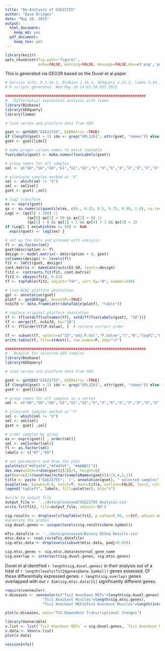 ```yaml
---
title: "Re-Analysis of GSE21755"
author: "Dave Bridges"
date: "May 20, 2015"
output:
  html_document:
    keep_md: yes
  pdf_document:
    keep_tex: yes
---
```


```r
library(knitr)
opts_chunk$set(fig.path='figure/',
               echo=FALSE, warning=FALSE, message=FALSE,dev=c('png','pdf'))
```

This is generated via GEO2R based on the Duvel et al paper.

```r
# Version info: R 2.14.1, Biobase 2.15.3, GEOquery 2.23.2, limma 3.10.1
# R scripts generated  Wed May 20 14:03:38 EDT 2015

################################################################
#   Differential expression analysis with limma
library(Biobase)
library(GEOquery)
library(limma)

# load series and platform data from GEO

gset <- getGEO("GSE21755", GSEMatrix =TRUE)
if (length(gset) > 1) idx <- grep("GPL1261", attr(gset, "names")) else idx <- 1
gset <- gset[[idx]]

# make proper column names to match toptable 
fvarLabels(gset) <- make.names(fvarLabels(gset))

# group names for all samples
sml <- c("G0","G0","G0","G1","G1","G1","X","X","X","X","X","X","X","X","X","X","X","X","X","X","X","X","X","X","X");

# eliminate samples marked as "X"
sel <- which(sml != "X")
sml <- sml[sel]
gset <- gset[ ,sel]

# log2 transform
ex <- exprs(gset)
qx <- as.numeric(quantile(ex, c(0., 0.25, 0.5, 0.75, 0.99, 1.0), na.rm=T))
LogC <- (qx[5] > 100) ||
          (qx[6]-qx[1] > 50 && qx[2] > 0) ||
          (qx[2] > 0 && qx[2] < 1 && qx[4] > 1 && qx[4] < 2)
if (LogC) { ex[which(ex <= 0)] <- NaN
  exprs(gset) <- log2(ex) }

# set up the data and proceed with analysis
fl <- as.factor(sml)
gset$description <- fl
design <- model.matrix(~ description + 0, gset)
colnames(design) <- levels(fl)
fit <- lmFit(gset, design)
cont.matrix <- makeContrasts(G1-G0, levels=design)
fit2 <- contrasts.fit(fit, cont.matrix)
fit2 <- eBayes(fit2, 0.01)
tT <- topTable(fit2, adjust="fdr", sort.by="B", number=250)

# load NCBI platform annotation
gpl <- annotation(gset)
platf <- getGEO(gpl, AnnotGPL=TRUE)
ncbifd <- data.frame(attr(dataTable(platf), "table"))

# replace original platform annotation
tT <- tT[setdiff(colnames(tT), setdiff(fvarLabels(gset), "ID"))]
tT <- merge(tT, ncbifd, by="ID")
tT <- tT[order(tT$P.Value), ]  # restore correct order

tT <- subset(tT, select=c("ID","adj.P.Val","P.Value","t","B","logFC","Gene.symbol","Gene.title"))
write.table(tT, file=stdout(), row.names=F, sep="\t")

################################################################
#   Boxplot for selected GEO samples
library(Biobase)
library(GEOquery)

# load series and platform data from GEO

gset <- getGEO("GSE21755", GSEMatrix =TRUE)
if (length(gset) > 1) idx <- grep("GPL1261", attr(gset, "names")) else idx <- 1
gset <- gset[[idx]]

# group names for all samples in a series
sml <- c("G0","G0","G0","G1","G1","G1","X","X","X","X","X","X","X","X","X","X","X","X","X","X","X","X","X","X","X")

# eliminate samples marked as "X"
sel <- which(sml != "X")
sml <- sml[sel]
gset <- gset[ ,sel]

# order samples by group
ex <- exprs(gset)[ , order(sml)]
sml <- sml[order(sml)]
fl <- as.factor(sml)
labels <- c("WT","KO")

# set parameters and draw the plot
palette(c("#dfeaf4","#f4dfdf", "#AABBCC"))
dev.new(width=4+dim(gset)[[2]]/5, height=6)
par(mar=c(2+round(max(nchar(sampleNames(gset)))/2),4,2,1))
title <- paste ("GSE21755", '/', annotation(gset), " selected samples", sep ='')
boxplot(ex, boxwex=0.6, notch=T, main=title, outline=FALSE, las=2, col=fl)
legend("topleft", labels, fill=palette(), bty="n")

#write to output file
output_file <- '../data/processed/GSE21755 Analysis.csv'
write.fit(fit2, file=output_file, adjust='BH')

sig.results <- droplevels(topTable(fit2, p.value=0.05, n=Inf, adjust.method="BH"))
#annotate the probes
sig.duvel.genes <- unique(levels(sig.results$Gene.Symbol))

mTsc.datafile <- '../data/processed/Binary DESeq Results.csv'
mtsc.data <- read.csv(mTsc.datafile)
sig.mtsc.data <- droplevels(subset(mtsc.data, padj<0.05))

sig.mtsc.genes <- sig.mtsc.data$external_gene_name
sig.overlap <- intersect(sig.duvel.genes, sig.mtsc.genes)
```

Duvel et al identified `r length(sig.duvel.genes)` in their analysis out of a total of `r length(levels(fit2$genes$Gene.Symbol))` genes assessed.  Of these differentially expressed genes. `r length(sig.overlap)` genes overlapped with our `r dim(sig.mtsc.data)[1]` significantly different genes.

```r
require(venneuler)
v.diseases <- venneuler(c("Tsc2 Knockout MEFs"=length(sig.duvel.genes), 
                 "Tsc1 Knockout Muscles"=length(sig.mtsc.genes),
                 "Tsc2 Knockout MEFs&Tsc1 Knockout Muscles"=length(intersect(sig.duvel.genes, sig.mtsc.genes))))

plot(v.diseases, main="TSC-Dependent Transcriptional Changes")

library(Vennerable)
v.list <- list(`Tsc2 Knockout MEFs` = sig.duvel.genes, `Tsc1 Knockout Muscles` = sig.mtsc.genes)
v.data <- Venn(v.list)
plot(v.data)
```

```r
sessionInfo()
```